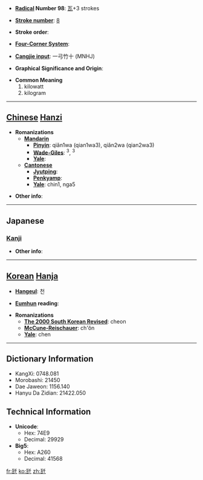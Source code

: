 * '''[[Wiktionary:Chinese radical index| Radical]] Number 98''': [[Wiktionary:Chinese radical index 瓦|瓦]]+3 strokes

* '''[[Wiktionary:Chinese total strokes index|Stroke number]]''': [[Wiktionary:Chinese total strokes index 8|8]]

* '''Stroke order''': 

* '''[[Wiktionary:Chinese four corner index|Four-Corner System]]''': 

* '''[[Wiktionary:Chinese Cangjie index|Cangjie input]]''': 一弓竹十 (MNHJ)

* '''Graphical Significance and Origin''': 

* '''Common Meaning'''
*#kilowatt
*# kilogram


----

== [[Chinese]] [[Hanzi]] ==

* '''Romanizations'''
** '''[[Mandarin]]'''
*** '''[[Pinyin]]''': qiǎn1wa (qian1wa3), qiǎn2wa (qian2wa3)
*** '''[[Wade-Giles]]''': <sup>3</sup>, <sup>3</sup>
*** '''[[Yale]]''': 
** '''[[Cantonese]]'''
*** '''[[Jyutping]]''':
*** '''[[Penkyamp]]''': 
*** '''[[Yale]]''': chin1, nga5

* '''Other info''': 

----

==Japanese==
===[[Kanji]]===
{{kanji|on readings=|kun readings=[[きろぐらむ]] (kiroguramu)}}

* '''Other info''':  

----

== [[Korean]] [[Hanja]] ==

* '''[[Hangeul]]''': 천

* '''[[Eumhun]] reading''': 

* '''Romanizations'''
** '''[[The 2000 South Korean Revised Romanization|The 2000 South Korean Revised]]''': cheon
** '''[[McCune-Reischauer]]''': ch'ŏn
** '''[[Yale]]''': chen

----

== Dictionary Information ==

* KangXi: 0748.081
* Morobashi: 21450
* Dae Jaweon: 1156.140
* Hanyu Da Zidian: 21422.050

== Technical Information ==

* '''Unicode''':
** Hex: 74E9
** Decimal: 29929
* '''Big5''':
** Hex: A260
** Decimal: 41568

[[fr:瓩]]
[[ko:瓩]]
[[zh:瓩]]